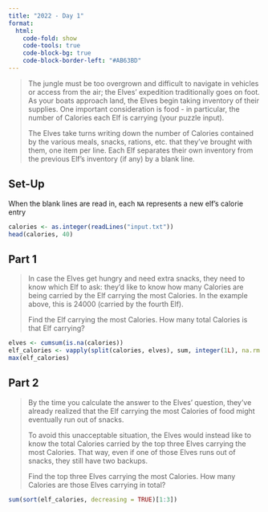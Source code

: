 ```yaml
---
title: "2022 - Day 1"
format:
  html:
    code-fold: show
    code-tools: true
    code-block-bg: true
    code-block-border-left: "#AB63BD"
---
```


> The jungle must be too overgrown and difficult to navigate in vehicles or access from the air; the Elves' expedition traditionally goes on foot. As your boats approach land, the Elves begin taking inventory of their supplies. One important consideration is food - in particular, the number of Calories each Elf is carrying (your puzzle input).
>
> The Elves take turns writing down the number of Calories contained by the various meals, snacks, rations, etc. that they've brought with them, one item per line. Each Elf separates their own inventory from the previous Elf's inventory (if any) by a blank line.

## Set-Up

When the blank lines are read in, each `NA` represents a new elf's calorie entry

```r
calories <- as.integer(readLines("input.txt"))
head(calories, 40)
```

## Part 1

> In case the Elves get hungry and need extra snacks, they need to know which Elf to ask: they'd like to know how many Calories are being carried by the Elf carrying the most Calories. In the example above, this is 24000 (carried by the fourth Elf).
>
> Find the Elf carrying the most Calories. How many total Calories is that Elf carrying?

```r
elves <- cumsum(is.na(calories))
elf_calories <- vapply(split(calories, elves), sum, integer(1L), na.rm = TRUE)
max(elf_calories)
```

## Part 2

> By the time you calculate the answer to the Elves' question, they've already realized that the Elf carrying the most Calories of food might eventually run out of snacks.
> 
> To avoid this unacceptable situation, the Elves would instead like to know the total Calories carried by the top three Elves carrying the most Calories. That way, even if one of those Elves runs out of snacks, they still have two backups.
>
> Find the top three Elves carrying the most Calories. How many Calories are those Elves carrying in total?

```r
sum(sort(elf_calories, decreasing = TRUE)[1:3])
```
